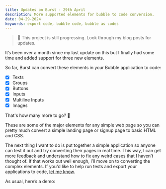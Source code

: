 ```yaml
---
title: Updates on Burst - 29th April
description: More supported elements for bubble to code conversion.
date: 04-29-2024
keywords: export code, bubble code, bubble as codes
---
```



> 🔔 This project is still progressing. Look through my blog posts for updates.

It’s been over a month since my last update on this but I finally had some time and added support for three new elements.

So far, Burst can convert these elements in your Bubble application to code:

- [x] Texts
- [x] Groups
- [x] Buttons
- [x] Inputs
- [x] Multiline Inputs
- [x] Images

That's how many more to go? 👀

These are some of the major elements for any simple web page so you can pretty much convert a simple landing page or signup page to basic HTML and CSS.

The next thing I want to do is put together a simple application so anyone can test it out and try converting their pages in real time. This way, I can get more feedback and understand how to fix any weird cases that I haven’t thought of. If that works out well enough, I’ll move on to converting the complex elements. If you'd like to help run tests and export your applications to code, [let me know](https://tally.so/r/w8dGxo).

As usual, here’s a demo:

<PostVideo
  title=""
  footer=""
  videoUrl="https://www.loom.com/share/6299927d32bb470b974a811a7ad06b0b?sid=b87b6c59-6c69-4ae2-aad4-0d83bbd570a6"
/>
